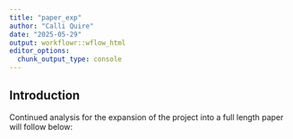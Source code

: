 ```yaml
---
title: "paper_exp"
author: "Calli Quire"
date: "2025-05-29"
output: workflowr::wflow_html
editor_options:
  chunk_output_type: console
---
```


## Introduction
Continued analysis for the expansion of the project into a full length paper will follow below:

```r

```

